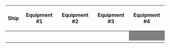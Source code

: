 {| class="wikitable" style="text-align:center"
|-
!Ship
!Equipment #1
!Equipment #2
!Equipment #3
!Equipment #4
|-
|{{ShipBattleCard|Agano/Kai}}
| {{EquipmentCard|Prototype Seiran|size=75px}}
| {{EquipmentCard|Zuiun Model 12|size=75px}}
| {{EquipmentCard|Zuiun (634 Air Group)|size=75px}} 
|style="background:grey"|
|-
|{{ShipBattleCard|Urakaze/D Kai}}
| {{EquipmentCard|Type 3 Active Sonar|size=75px}}
| {{EquipmentCard|Type 2 Depth Charge|size=75px}}
| {{EquipmentCard|Type 3 Depth Charge Projector|size=75px}}
|style="background:grey"|
|-
|{{ShipBattleCard|Asashio/Kai Ni D}}
| {{EquipmentCard|Type 3 Active Sonar|size=75px}}
| {{EquipmentCard|Type 95 Depth Charge|size=75px}}
| {{EquipmentCard|Type 3 Depth Charge Projector|size=75px}}
|style="background:grey"|
|-
|{{ShipBattleCard|Arare/Kai Ni}}
| {{EquipmentCard|Type 4 Passive Sonar|size=75px}}
| {{EquipmentCard|Type 4 Passive Sonar|size=75px}}
| {{EquipmentCard|Type 3 Depth Charge Projector|size=75px}}
|style="background:grey"|
|-
|{{ShipBattleCard|Libeccio/Kai}}
| {{EquipmentCard|Type 3 Active Sonar|size=75px}}
| {{EquipmentCard|Type 3 Active Sonar|size=75px}}
| {{EquipmentCard|Type 3 Depth Charge Projector|size=75px}}
|style="background:grey"|
|-
|}